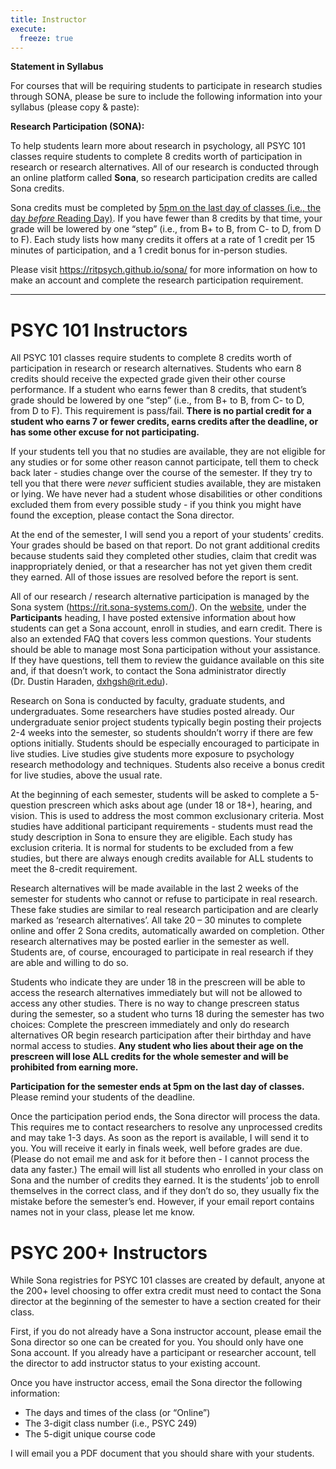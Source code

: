 ```yaml
---
title: Instructor
execute:
  freeze: true
---
```


**Statement in Syllabus**

For courses that will be requiring students to participate in research studies through SONA, please be sure to include the following information into your syllabus (please copy & paste):

**Research Participation (SONA):**

To help students learn more about research in psychology, all PSYC 101 classes require students to complete 8 credits worth of participation in research or research alternatives. All of our research is conducted through an online platform called **Sona**, so research participation credits are called Sona credits.

Sona credits must be completed by [5pm on the last day of classes (i.e., the day *before* Reading Day)]{.underline}. If you have fewer than 8 credits by that time, your grade will be lowered by one "step" (i.e., from B+ to B, from C- to D, from D to F). Each study lists how many credits it offers at a rate of 1 credit per 15 minutes of participation, and a 1 credit bonus for in-person studies.

Please visit <https://ritpsych.github.io/sona/> for more information on how to make an account and complete the research participation requirement.

------------------------------------------------------------------------

# PSYC 101 Instructors

All PSYC 101 classes require students to complete 8 credits worth of participation in research or research alternatives. Students who earn 8 credits should receive the expected grade given their other course performance. If a student who earns fewer than 8 credits, that student's grade should be lowered by one "step" (i.e., from B+ to B, from C- to D, from D to F). This requirement is pass/fail. **There is no partial credit for a student who earns 7 or fewer credits, earns credits after the deadline, or has some other excuse for not participating.**

If your students tell you that no studies are available, they are not eligible for any studies or for some other reason cannot participate, tell them to check back later - studies change over the course of the semester. If they try to tell you that there were *never* sufficient studies available, they are mistaken or lying. We have never had a student whose disabilities or other conditions excluded them from every possible study - if you think you might have found the exception, please contact the Sona director.

At the end of the semester, I will send you a report of your students' credits. Your grades should be based on that report. Do not grant additional credits because students said they completed other studies, claim that credit was inappropriately denied, or that a researcher has not yet given them credit they earned. All of those issues are resolved before the report is sent.

All of our research / research alternative participation is managed by the Sona system (<https://rit.sona-systems.com/>). On the [website](https://people.rit.edu/amsgss), under the **Participants** heading, I have posted extensive information about how students can get a Sona account, enroll in studies, and earn credit. There is also an extended FAQ that covers less common questions. Your students should be able to manage most Sona participation without your assistance. If they have questions, tell them to review the guidance available on this site and, if that doesn’t work, to contact the Sona administrator directly (Dr. Dustin Haraden, [dxhgsh\@rit.edu](mailto:%20dxhgsh@rit.edu)).

Research on Sona is conducted by faculty, graduate students, and undergraduates. Some researchers have studies posted already. Our undergraduate senior project students typically begin posting their projects 2-4 weeks into the semester, so students shouldn’t worry if there are few options initially. Students should be especially encouraged to participate in live studies. Live studies give students more exposure to psychology research methodology and techniques. Students also receive a bonus credit for live studies, above the usual rate.

At the beginning of each semester, students will be asked to complete a 5-question prescreen which asks about age (under 18 or 18+), hearing, and vision. This is used to address the most common exclusionary criteria. Most studies have additional participant requirements - students must read the study description in Sona to ensure they are eligible. Each study has exclusion criteria. It is normal for students to be excluded from a few studies, but there are always enough credits available for ALL students to meet the 8-credit requirement.

Research alternatives will be made available in the last 2 weeks of the semester for students who cannot or refuse to participate in real research. These fake studies are similar to real research participation and are clearly marked as ‘research alternatives’. All take 20 – 30 minutes to complete online and offer 2 Sona credits, automatically awarded on completion. Other research alternatives may be posted earlier in the semester as well. Students are, of course, encouraged to participate in real research if they are able and willing to do so.

Students who indicate they are under 18 in the prescreen will be able to access the research alternatives immediately but will not be allowed to access any other studies. There is no way to change prescreen status during the semester, so a student who turns 18 during the semester has two choices: Complete the prescreen immediately and only do research alternatives OR begin research participation after their birthday and have normal access to studies. **Any student who lies about their age on the prescreen will lose ALL credits for the whole semester and will be prohibited from earning more.**

**Participation for the semester ends at 5pm on the last day of classes.** Please remind your students of the deadline.

Once the participation period ends, the Sona director will process the data. This requires me to contact researchers to resolve any unprocessed credits and may take 1-3 days. As soon as the report is available, I will send it to you. You will receive it early in finals week, well before grades are due. (Please do not email me and ask for it before then - I cannot process the data any faster.) The email will list all students who enrolled in your class on Sona and the number of credits they earned. It is the students’ job to enroll themselves in the correct class, and if they don’t do so, they usually fix the mistake before the semester’s end. However, if your email report contains names not in your class, please let me know.

# PSYC 200+ Instructors

While Sona registries for PSYC 101 classes are created by default, anyone at the 200+ level choosing to offer extra credit must need to contact the Sona director at the beginning of the semester to have a section created for their class.

First, if you do not already have a Sona instructor account, please email the Sona director so one can be created for you. You should only have one Sona account. If you already have a participant or researcher account, tell the director to add instructor status to your existing account.

Once you have instructor access, email the Sona director the following information:

-   The days and times of the class (or "Online")
-   The 3-digit class number (i.e., PSYC 249)
-   The 5-digit unique course code

I will email you a PDF document that you should share with your students.
